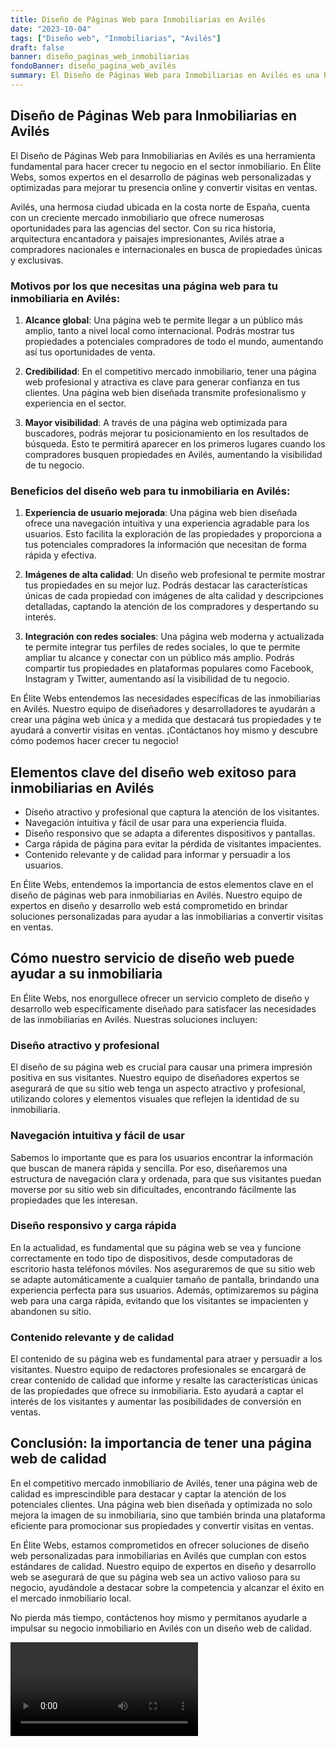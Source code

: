 ```yaml
---
title: Diseño de Páginas Web para Inmobiliarias en Avilés
date: "2023-10-04"
tags: ["Diseño web", "Inmobiliarias", "Avilés"]
draft: false
banner: diseño_paginas_web_inmobiliarias
fondoBanner: diseño_pagina_web_avilés
summary: El Diseño de Páginas Web para Inmobiliarias en Avilés es una herramienta fundamental para hacer crecer tu negocio en el sector inmobiliario. En Élite Webs, somos expertos en el desarrollo de páginas web personalizadas y optimizadas para mejorar tu presencia online y convertir visitas en ventas.
---
```



## Diseño de Páginas Web para Inmobiliarias en Avilés

El Diseño de Páginas Web para Inmobiliarias en Avilés es una herramienta fundamental para hacer crecer tu negocio en el sector inmobiliario. En Élite Webs, somos expertos en el desarrollo de páginas web personalizadas y optimizadas para mejorar tu presencia online y convertir visitas en ventas.

Avilés, una hermosa ciudad ubicada en la costa norte de España, cuenta con un creciente mercado inmobiliario que ofrece numerosas oportunidades para las agencias del sector. Con su rica historia, arquitectura encantadora y paisajes impresionantes, Avilés atrae a compradores nacionales e internacionales en busca de propiedades únicas y exclusivas.

### Motivos por los que necesitas una página web para tu inmobiliaria en Avilés:

1. **Alcance global**: Una página web te permite llegar a un público más amplio, tanto a nivel local como internacional. Podrás mostrar tus propiedades a potenciales compradores de todo el mundo, aumentando así tus oportunidades de venta.

2. **Credibilidad**: En el competitivo mercado inmobiliario, tener una página web profesional y atractiva es clave para generar confianza en tus clientes. Una página web bien diseñada transmite profesionalismo y experiencia en el sector.

3. **Mayor visibilidad**: A través de una página web optimizada para buscadores, podrás mejorar tu posicionamiento en los resultados de búsqueda. Esto te permitirá aparecer en los primeros lugares cuando los compradores busquen propiedades en Avilés, aumentando la visibilidad de tu negocio.

### Beneficios del diseño web para tu inmobiliaria en Avilés:

1. **Experiencia de usuario mejorada**: Una página web bien diseñada ofrece una navegación intuitiva y una experiencia agradable para los usuarios. Esto facilita la exploración de las propiedades y proporciona a tus potenciales compradores la información que necesitan de forma rápida y efectiva.

2. **Imágenes de alta calidad**: Un diseño web profesional te permite mostrar tus propiedades en su mejor luz. Podrás destacar las características únicas de cada propiedad con imágenes de alta calidad y descripciones detalladas, captando la atención de los compradores y despertando su interés.

3. **Integración con redes sociales**: Una página web moderna y actualizada te permite integrar tus perfiles de redes sociales, lo que te permite ampliar tu alcance y conectar con un público más amplio. Podrás compartir tus propiedades en plataformas populares como Facebook, Instagram y Twitter, aumentando así la visibilidad de tu negocio.

En Élite Webs entendemos las necesidades específicas de las inmobiliarias en Avilés. Nuestro equipo de diseñadores y desarrolladores te ayudarán a crear una página web única y a medida que destacará tus propiedades y te ayudará a convertir visitas en ventas. ¡Contáctanos hoy mismo y descubre cómo podemos hacer crecer tu negocio!

<GifSeo />

<Cta />

## Elementos clave del diseño web exitoso para inmobiliarias en Avilés

- Diseño atractivo y profesional que captura la atención de los visitantes.
- Navegación intuitiva y fácil de usar para una experiencia fluida.
- Diseño responsivo que se adapta a diferentes dispositivos y pantallas.
- Carga rápida de página para evitar la pérdida de visitantes impacientes.
- Contenido relevante y de calidad para informar y persuadir a los usuarios.

En Élite Webs, entendemos la importancia de estos elementos clave en el diseño de páginas web para inmobiliarias en Avilés. Nuestro equipo de expertos en diseño y desarrollo web está comprometido en brindar soluciones personalizadas para ayudar a las inmobiliarias a convertir visitas en ventas.

## Cómo nuestro servicio de diseño web puede ayudar a su inmobiliaria

En Élite Webs, nos enorgullece ofrecer un servicio completo de diseño y desarrollo web específicamente diseñado para satisfacer las necesidades de las inmobiliarias en Avilés. Nuestras soluciones incluyen:

### Diseño atractivo y profesional

El diseño de su página web es crucial para causar una primera impresión positiva en sus visitantes. Nuestro equipo de diseñadores expertos se asegurará de que su sitio web tenga un aspecto atractivo y profesional, utilizando colores y elementos visuales que reflejen la identidad de su inmobiliaria.

### Navegación intuitiva y fácil de usar

Sabemos lo importante que es para los usuarios encontrar la información que buscan de manera rápida y sencilla. Por eso, diseñaremos una estructura de navegación clara y ordenada, para que sus visitantes puedan moverse por su sitio web sin dificultades, encontrando fácilmente las propiedades que les interesan.

### Diseño responsivo y carga rápida

En la actualidad, es fundamental que su página web se vea y funcione correctamente en todo tipo de dispositivos, desde computadoras de escritorio hasta teléfonos móviles. Nos aseguraremos de que su sitio web se adapte automáticamente a cualquier tamaño de pantalla, brindando una experiencia perfecta para sus usuarios. Además, optimizaremos su página web para una carga rápida, evitando que los visitantes se impacienten y abandonen su sitio.

### Contenido relevante y de calidad

El contenido de su página web es fundamental para atraer y persuadir a los visitantes. Nuestro equipo de redactores profesionales se encargará de crear contenido de calidad que informe y resalte las características únicas de las propiedades que ofrece su inmobiliaria. Esto ayudará a captar el interés de los visitantes y aumentar las posibilidades de conversión en ventas.

## Conclusión: la importancia de tener una página web de calidad

En el competitivo mercado inmobiliario de Avilés, tener una página web de calidad es imprescindible para destacar y captar la atención de los potenciales clientes. Una página web bien diseñada y optimizada no solo mejora la imagen de su inmobiliaria, sino que también brinda una plataforma eficiente para promocionar sus propiedades y convertir visitas en ventas.

En Élite Webs, estamos comprometidos en ofrecer soluciones de diseño web personalizadas para inmobiliarias en Avilés que cumplan con estos estándares de calidad. Nuestro equipo de expertos en diseño y desarrollo web se asegurará de que su página web sea un activo valioso para su negocio, ayudándole a destacar sobre la competencia y alcanzar el éxito en el mercado inmobiliario local.

No pierda más tiempo, contáctenos hoy mismo y permítanos ayudarle a impulsar su negocio inmobiliario en Avilés con un diseño web de calidad.

<Video />

<CtaBot job="Inmobiliarias" city="Avilés" />

<Gmaps query="Avilés+españa+maps" />
